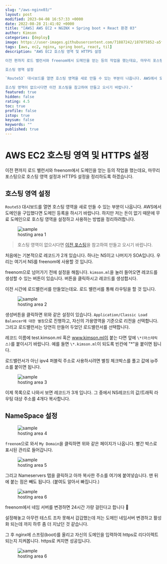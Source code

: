 ```yaml
---
slug: "/aws-nginx03/"
layout: post
modified: 2023-04-08 16:57:33 +0000
date: 2022-08-28 21:41:02 +0000
title: "[AWS] AWS EC2 + NGINX + Spring boot + React 환경 03"
author: Kimson
categories: [deploy]
image: https://user-images.githubusercontent.com/71887242/187075852-a5f21ed6-667f-4b0c-bdfe-07451e55e96f.png
tags: [aws, ec2, nginx, spring boot, react, til]
description: "AWS EC2 호스팅 영역 및 HTTPS 설정

이전 편까지 로드 밸런서와 freenom에서 도메인을 얻는 등의 작업을 했는데요, 마무리 포스팅으로 호스팅 영역 설정과 HTTPS 설정을 정리하도록 하겠습니다.

호스팅 영역 설정

`Route53` 대시보드를 열면 호스팅 영역을 새로 만들 수 있는 부분이 나옵니다. AWS에서 도메인을 구입했다면 도메인 등록을 하시기 바랍니다. 하지만 저는 돈이 없기 때문에 무료 도메인으로 호스팅 영역을 설정하고 사용하는 방법을 정리하려합니다.

호스팅 영역이 없으시다면 이전 포스팅을 참고하여 만들고 오시기 바랍니다."
featured: true
hidden: false
rating: 4.5
toc: true
profile: false
istop: true
keysum: false
keywords: ""
published: true
---
```


# AWS EC2 호스팅 영역 및 HTTPS 설정

이전 편까지 로드 밸런서와 freenom에서 도메인을 얻는 등의 작업을 했는데요, 마무리 포스팅으로 호스팅 영역 설정과 HTTPS 설정을 정리하도록 하겠습니다.

## 호스팅 영역 설정

`Route53` 대시보드를 열면 호스팅 영역을 새로 만들 수 있는 부분이 나옵니다. AWS에서 도메인을 구입했다면 도메인 등록을 하시기 바랍니다. 하지만 저는 돈이 없기 때문에 무료 도메인으로 호스팅 영역을 설정하고 사용하는 방법을 정리하려합니다.

<figure className="text-center">
<span className="w-inline-block">
   <img src="/assetshttps://user-images.githubusercontent.com/71887242/187074979-4a53bddd-d539-4de8-a80f-abceb48b6c07.png" alt="sample" title="sample" />
   <figcaption>hosting area 1</figcaption>
</span>
</figure>

> 호스팅 영역이 없으시다면 [이전 포스팅](https://kkn1125.github.io/aws-nginx02)을 참고하여 만들고 오시기 바랍니다.

처음에는 기본적으로 레코드가 2개 있습니다. 하나는 NS이고 나머지가 SOA입니다. 우리는 여기서 NS를 freenom에 사용할 것 입니다.

freenom으로 넘어가기 전에 설정을 해둡니다. `kimson.ml`을 눌러 들어오면 레코드를 생성할 수 있는 버튼이 있습니다. 버튼을 클릭하시고 레코드를 생성합시다.

이전 시간에 로드밸런서를 만들었는데요. 로드 밸런서를 통해 라우팅을 할 것 입니다.

<figure className="text-center">
<span className="w-inline-block">
   <img src="/assetshttps://user-images.githubusercontent.com/71887242/187075195-65c91595-5424-49a7-ae73-588b467a3935.png" alt="sample" title="sample" />
   <figcaption>hosting area 2</figcaption>
</span>
</figure>

생성버튼을 클릭하면 위와 같은 설정이 있습니다. `Application/Classic Load Balancer에 대한 별칭`으로 진행하고, 자신의 가용영역을 기준으로 리전을 선택합니다. 그리고 로드밸런서는 당연히 만들어 두었던 로드밸런서를 선택합니다.

레코드 이름에 test.kimson.ml 혹은 www.kimson.ml이 붙는 다면 앞에 `\*(아스테릭스)`를 붙이시기 바랍니다. 예를 들면 `\*.kimson.ml`이 되도록 빈칸에 "\*"을 붙이면 됩니다.

로드밸런서가 아닌 ipv4 퍼블릭 주소로 사용하시려면 별칭 체크박스를 풀고 값에 ip주소를 붙이면 됩니다.

<figure className="text-center">
<span className="w-inline-block">
   <img src="/assetshttps://user-images.githubusercontent.com/71887242/187075408-9a367993-430d-46bc-94bb-9c8a3c55edda.png" alt="sample" title="sample" />
   <figcaption>hosting area 3</figcaption>
</span>
</figure>

이제 목록으로 나와서 보면 레코드가 3개 입니다. 그 중에서 NS레코드의 값/트래픽 라우팅 대상 주소를 4개다 복사합니다.

## NameSpace 설정

<figure className="text-center">
<span className="w-inline-block">
   <img src="/assetshttps://user-images.githubusercontent.com/71887242/187075498-87f4746d-567d-4f3e-aec2-c26dc2fa5660.png" alt="sample" title="sample" />
   <figcaption>hosting area 4</figcaption>
</span>
</figure>

`freenom`으로 와서 `My Domain`을 클릭하면 위와 같은 페이지가 나옵니다. 빨간 박스로 표시된 관리로 들어갑니다.

<figure className="text-center">
<span className="w-inline-block">
   <img src="/assetshttps://user-images.githubusercontent.com/71887242/187075569-3cc1eb01-4d7f-4cba-98fe-eae2a64b25b1.png" alt="sample" title="sample" />
   <figcaption>hosting area 5</figcaption>
</span>
</figure>

그리고 Nameservers 탭을 클릭하고 아까 복사한 주소를 여기에 붙여넣습니다. 맨 뒤에 붙는 점은 빼도 됩니다. (붙여도 알아서 빠집니다.)

<figure className="text-center">
<span className="w-inline-block">
   <img src="/assetshttps://user-images.githubusercontent.com/71887242/187075646-e8c8f728-9d83-4f86-a25d-270294387792.png" alt="sample" title="sample" />
   <figcaption>hosting area 6</figcaption>
</span>
</figure>

freenom에서 네임 서버를 변경하면 24시간 가량 걸린다고 합니다 🥲

설정해놓고 아무런 테스트 조차 못해서 갑갑했는데 저는 도메인 네임서버 변경하고 활성화 되는데 까지 하루 좀 더 지났던 것 같습니다.

그 후 nginx에 스프링(boot)를 올리고 자신의 도메인을 입력하여 https로 리다이렉트 되는지 지켜봅니다. https로 켜지면 성공입니다.

<figure className="text-center">
<span className="w-inline-block">
   <img src="/assetshttps://user-images.githubusercontent.com/71887242/187075852-a5f21ed6-667f-4b0c-bdfe-07451e55e96f.png" alt="sample" title="sample" />
   <figcaption>hosting area 6</figcaption>
</span>
</figure>

